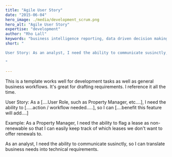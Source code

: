 ```yaml
---
title: "Agile User Story"
date: "2015-06-04"
hero_image: ./media/development_scrum.png
hero_alt: "Agile User Story"
expertise: "development"
author: "Rho Lall"
keywords: "business intelligence reporting, data driven decision making, data driven decisions, using data to make decisions"
short: "

User Story: As an analyst, I need the ability to communicate susinctly, so I can translate business needs into technical requirements.

"

---
```

This is a template works well for development tasks as well as general business workflows. It's great for drafting requirements. I reference it all the time.
<br/>

User Story: As a [....User Role, such as Property Manager, etc....], I need the ability to [.....action / workflow needed.....], so I can [....benefit this feature will add....]
<br/>

Example: As a Property Manager, I need the ability to flag a lease as non-renewable so that I can easily keep track of which leases we don't want to offer renewals to.
<br/>

As an analyst, I need the ability to communicate susinctly, so I can translate business needs into technical requirements.

